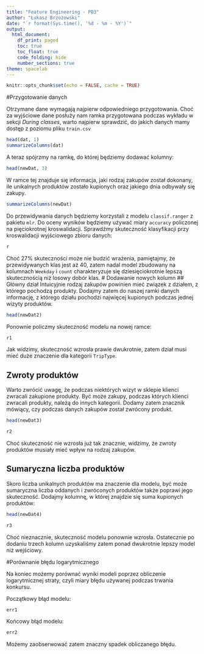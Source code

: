 ```yaml
---
title: "Feature Engineering - PD3"
author: "Łukasz Brzozowski"
date: "`r format(Sys.time(), '%d - %m - %Y')`"
output:
  html_document:
    df_print: paged
    toc: true
    toc_float: true
    code_folding: hide
    number_sections: true
theme: spacelab
---
```

  
```r
knitr::opts_chunk$set(echo = FALSE, cache = TRUE)
```

#Przygotowanie danych

Otrzymane dane wymagają najpierw odpowiedniego przygotowania. Choć za wyjściowe dane posłuży nam ramka przygotowana podczas wykładu w sekcji *During classes*, warto najpierw sprawdzić, do jakich danych mamy dostęp z poziomu pliku `train.csv`

```r
head(dat, 1)
summarizeColumns(dat)
```

A teraz spójrzmy na ramkę, do której będziemy dodawać kolumny:

```r
head(newDat, 3)
```

W ramce tej znajduje się informacja, jaki rodzaj zakupów został dokonany, ile unikalnych produktów zostało kupionych oraz jakiego dnia odbywały się zakupy. 

```r
summarizeColumns(newDat)
```

Do przewidywania danych będziemy korzystali z modelu `classif.ranger` z pakietu `mlr`. Do oceny wyników będziemy używać miary `accuracy` policzonej na pięciokrotnej kroswalidacji. Sprawdźmy skuteczność klasyfikacji przy kroswalidacji wyjściowego zbioru danych:

```r
r
```

Choć 27% skuteczności może nie budzić wrażenia, pamiętajmy, że przewidywanych klas jest aż 40, zatem nadal model zbudowany na kolumnach `Weekday` i `count` charakteryzuje się dziesięciokrotnie lepszą skutecznością niż losowy dobór klas. 
# Dodawanie nowych kolumn
## Główny dział
Intuicyjnie rodzaj zakupów powinien mieć związek z działem, z którego pochodzą produkty. Dodajmy zatem do naszej ramki danych informację, z którego działu pochodzi najwięcej kupionych podczas jednej wizyty produktów.

```r
head(newDat2)
```

Ponownie policzmy skuteczność modelu na nowej ramce:

```r
r1
```

Jak widzimy, skuteczność wzrosła prawie dwukrotnie, zatem dział musi mieć duże znaczenie dla kategorii `TripType`.

## Zwroty produktów

Warto zwrócić uwagę, że podczas niektórych wizyt w sklepie klienci zwracali zakupione produkty. Być może zakupy, podczas których klienci zwracali produkty, należą do innych kategorii. Dodamy zatem znacznik mówiący, czy podczas danych zakupów został zwrócony produkt.
```r
head(newDat3)
```

```r
r2
```
Choć skuteczność nie wzrosła już tak znacznie, widzimy, że zwroty produktów musiały mieć wpływ na rodzaj zakupów.

## Sumaryczna liczba produktów

Skoro liczba unikalnych produktów ma znaczenie dla modelu, być może sumaryczna liczba oddanych i zwróconych produktów także poprawi jego skuteczność. Dodajmy kolumnę, w której znajdzie się suma kupionych produktów:

```r
head(newDat4)
```

```r
r3
```

Choć nieznacznie, skuteczność modelu ponownie wzrosła. Ostatecznie po dodaniu trzech kolumn uzyskaliśmy zatem ponad dwukrotnie lepszy model niż wejściowy.

#Porównanie błędu logarytmicznego

Na koniec możemy porównać wyniki modeli poprzez obliczenie logarytmicznej straty, czyli miary błędu używanej podczas trwania konkursu.

Początkowy błąd modelu:
```r
err1
```

Końcowy błąd modelu:
```r
err2
```

Możemy zaobserwować zatem znaczny spadek obliczanego błędu.